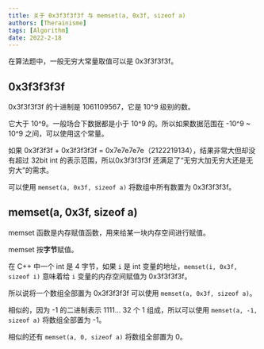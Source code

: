 ```yaml
---
title: 关于 0x3f3f3f3f 与 memset(a, 0x3f, sizeof a)
authors: [Therainisme]
tags: [Algorithm]
date: 2022-2-18
---
```


在算法题中，一般无穷大常量取值可以是 0x3f3f3f3f。

## 0x3f3f3f3f

0x3f3f3f3f 的十进制是 1061109567，它是 10^9 级别的数。

它大于 10^9。一般场合下数据都是小于 10^9 的。所以如果数据范围在 -10^9 ~ 10^9 之间，可以使用这个常量。

如果 0x3f3f3f + 0x3f3f3f3f = 0x7e7e7e7e（2122219134），结果非常大但却没有超过 32bit int 的表示范围，所以0x3f3f3f3f 还满足了“无穷大加无穷大还是无穷大”的需求。

可以使用 `memset(a, 0x3f, sizeof a)` 将数组中所有数置为 0x3f3f3f3f。

## memset(a, 0x3f, sizeof a)

memset 函数是内存赋值函数，用来给某一块内存空间进行赋值。

memset 按**字节**赋值。

在 C++ 中一个 int 是 4 字节，如果 `i` 是 int 变量的地址，`memset(i, 0x3f, sizeof i)` 意味着给 `i` 变量的内存空间赋值为 0x3f3f3f3f。

所以说将一个数组全部置为 0x3f3f3f3f 可以使用 `memset(a, 0x3f, sizeof a)`。

相似的，因为 -1 的二进制表示 1111... 32 个 1 组成，所以可以使用 `memset(a, -1, sizeof a)` 将数组全部置为 -1。

相似的还有 `memset(a, 0, sizeof a)` 将数组全部置为 0。